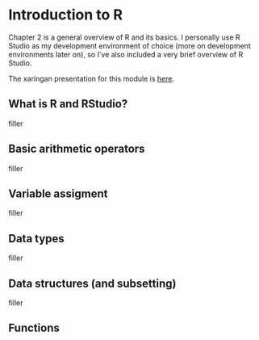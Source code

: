 # Introduction to R

Chapter 2 is a general overview of R and its basics. I personally use R Studio as my development environment of choice (more on development environments later on), so I've also included a very brief overview of R Studio.

The xaringan presentation for this module is [here](presentations/1_Intro/r_training_intro_presentation.html).

## What is R and RStudio?

filler

## Basic arithmetic operators

filler

## Variable assigment

filler

## Data types

filler

## Data structures (and subsetting)

filler

## Functions
